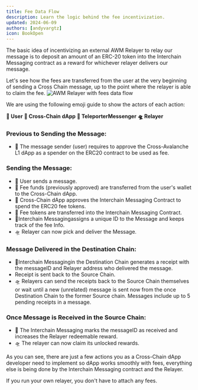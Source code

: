 ```yaml
---
title: Fee Data Flow
description: Learn the logic behind the fee incentivization.
updated: 2024-06-09
authors: [andyvargtz]
icon: BookOpen
---
```


The basic idea of incentivizing an external AWM Relayer to relay our message is to deposit an amount of an ERC-20 token into the Interchain Messaging contract as a reward for whichever relayer delivers our message.

Let's see how the fees are transferred from the user at the very beginning of sending a Cross Chain message, up to the point where the relayer is able to claim the fee.
![AWM Relayer with fees data flow](/common-images/teleporter/teleporter-fees-receipt.png)


We are using the following emoji guide to show the actors of each action:


**👩 User**
**📜 Cross-Chain dApp**
**👾 TeleporterMessenger**
**🛸 Relayer**

### Previous to Sending the Message:

- 👩 The message sender (user) requires to approve the Cross-Avalanche L1 dApp as a spender on the ERC20 contract to be used as fee.

### Sending the Message:

- 👩 User sends a message.
- 📜 Fee funds (previously approved) are transferred from the user's wallet to the Cross-Chain dApp.
- 📜 Cross-Chain dApp approves the Interchain Messaging Contract to spend the ERC20 fee tokens.
- 👾 Fee tokens are transferred into the Interchain Messaging Contract.
- 👾Interchain Messagingassigns a unique ID to the Message and keeps track of the fee Info.
- 🛸 Relayer can now pick and deliver the Message.

### Message Delivered in the Destination Chain:

- 👾Interchain Messagingin the Destination Chain generates a receipt with the messageID and Relayer address who delivered the message.
- Receipt is sent back to the Source Chain.
- 🛸 Relayers can send the receipts back to the Source Chain themselves or wait until a new (unrelated) message is sent now from the once Destination Chain to the former Source chain. Messages include up to 5 pending receipts in a message.

### Once Message is Received in the Source Chain:

- 👾 The Interchain Messaging marks the messageID as received and increases the Relayer redeemable reward.
- 🛸 The relayer can now claim its unlocked rewards.

As you can see, there are just a few actions you as a Cross-Chain dApp developer need to implement so dApp works smoothly with fees, everything else is being done by the Interchain Messaging contract and the Relayer.

If you run your own relayer, you don't have to attach any fees.